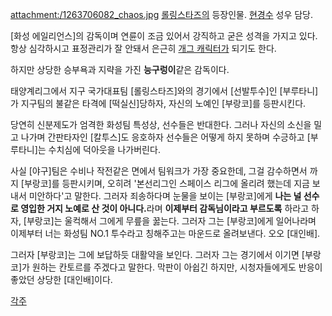 attachment:/1263706082_chaos.jpg
[[롤링스타즈]]의 등장인물. [[현경수]] 성우 담당.

[화성 에일리언스]의 감독이며 연륜이 조금 있어서 강직하고 굳은 성격을 가지고 있다.
항상 심각하시고 표정관리가 잘 안돼서 은근히 [[개그 캐릭터]]가 되기도 한다.

하지만 상당한 승부욕과 지략을 가진 '''능구렁이'''같은 감독이다.

태양계리그에서 지구 국가대표팀 [롤링스타즈]와의 경기에서 [선발투수]인 [부루타니]가 지구팀의 불같은 타격에 [떡실신]당하자, 자신의 노예인 [부랑코]를 등판시킨다.

당연히 신분제도가 엄격한 화성팀 특성상, 선수들은 반대한다. 그러나 자신의 소신을 밀고 나가며 간판타자인 [칼투스]도 응호하자 선수들은 어떻게 하지 못하며 수긍하고 [부루타니]는 수치심에 덕아웃을 나가버린다.

사실 [야구]팀은 수비나 작전같은 면에서 팀워크가 가장 중요한데, 그걸 감수하면서 까지 [부랑코]를 등판시키며, 오히려 '본선리그인 스페이스 리그에 올리려 했는데 지금 보내서 미안하다'고 말한다. 그러자 죄송하다며 눈물을 보이는  [부랑코]에게 '''나는 널 선수로 영입한 거지 노예로 산 것이 아니다.'''라며 '''이제부터 감독님이라고 부르도록''' 하라고 하자, [부랑코]는 울컥해서 그에게 무릎을 꿇는다. 그러자 그는 [부랑코]에게 일어나라며 이제부터 너는 화성팀 NO.1 투수라고 칭해주고는 마운드로 올려보낸다.  오오 [대인배].

그러자 [부랑코]는 그에 보답하듯 대활약을 보인다. 그러자 그는 경기에서 이기면 [부랑코]가 원하는 칸토르를 주겠다고 말한다. 막판이 아쉽긴 하지만, 시청자들에게도 반응이 좋았던 상당한 [대인배]이다.  

[[각주]]
